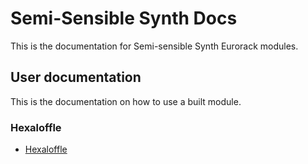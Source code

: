 # Semi-Sensible Synth Docs

This is the documentation for Semi-sensible Synth Eurorack modules.

## User documentation

This is the documentation on how to use a built module.

### Hexaloffle

- [Hexaloffle](hexaloffle/manual.qmd)

